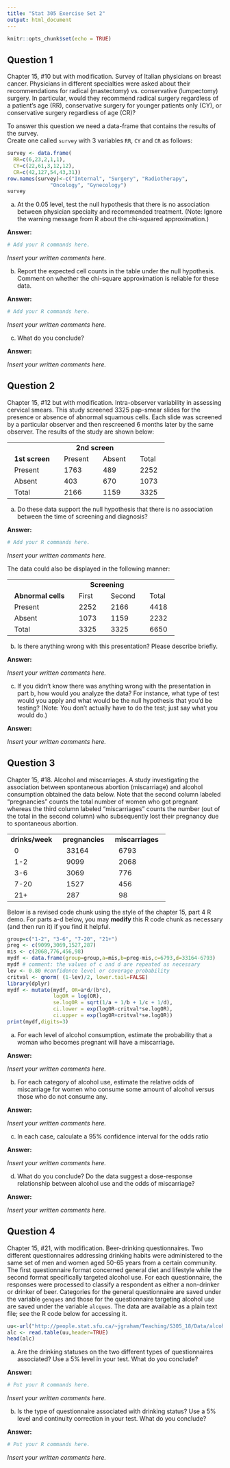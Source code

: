 ```yaml
---
title: "Stat 305 Exercise Set 2"
output: html_document
---
```


```r
knitr::opts_chunk$set(echo = TRUE)
```

## Question 1

Chapter 15, #10 but with modification. Survey of Italian physicians on breast cancer. Physicians in different specialties were asked about
their recommendations for radical (mastectomy) vs.
conservative (lumpectomy) surgery. In particular, 
would they recommend radical surgery regardless
of a patient's age (RR), conservative surgery for 
younger patients only (CY), or conservative surgery regardless of age (CR)?


To answer this question we need a data-frame 
that contains the results of the survey.  
Create one called `survey` with 3 
variables `RR`, `CY` and `CR` as follows:
```r
survey <- data.frame(
  RR=c(6,23,2,1,1), 
  CY=c(22,61,3,12,12), 
  CR=c(42,127,54,43,31))
row.names(survey)<-c("Internal", "Surgery", "Radiotherapy",
              "Oncology", "Gynecology")
survey
```

(a) At the 0.05 level, test the null hypothesis
that there is no association between physician
specialty and recommended treatment. (Note: Ignore
the warning message from R about the chi-squared approximation.)

**Answer:**

```r
# Add your R commands here.  
```

*Insert your written comments here.*

(b) Report the expected cell
counts in the table under the null hypothesis. Comment on whether the chi-square
approximation is reliable for these data.

**Answer:**

```r
# Add your R commands here.  
```

*Insert your written comments here.*


(c) What do you conclude?

**Answer:**

*Insert your written comments here.*

## Question 2

Chapter 15, #12 but with modification. Intra-observer
variability in assessing cervical smears. This study
screened 3325 pap-smear slides for the presence or
absence of abnormal squamous cells. Each slide
was screened by a particular observer and then
rescreened 6 months later by the same observer.
The results of the study are shown below:

<table cellpadding="10">
<tr> 
 <td> &nbsp; </td>  
 <td colspan="2" align="center"> &nbsp; <b>2nd screen</b> &nbsp; </td>
 <td> &nbsp; </td>
</tr>
<tr> 
 <td> &nbsp; <b>1st screen</b> &nbsp; </td> 
 <td> &nbsp; Present &nbsp; </td> 
 <td> &nbsp; Absent &nbsp; </td> 
 <td> &nbsp; Total &nbsp; </td>
</tr>
<tr>
 <td> &nbsp; Present &nbsp; </td> 
 <td> &nbsp; 1763 &nbsp; </td> 
 <td> &nbsp; 489 &nbsp; </td> 
 <td> &nbsp; 2252 &nbsp; </td> 
</tr>
<tr>
 <td> &nbsp; Absent &nbsp; </td> 
 <td> &nbsp; 403 &nbsp; </td> 
 <td> &nbsp; 670 &nbsp; </td> 
 <td> &nbsp; 1073 &nbsp; </td> 
</tr>
<tr>
 <td> &nbsp; Total &nbsp; </td> 
 <td> &nbsp; 2166 &nbsp; </td> 
 <td> &nbsp; 1159 &nbsp; </td> 
 <td> &nbsp; 3325 &nbsp; </td> 
</tr>
</table>
<p>


(a) Do these data support the null hypothesis
that there is no association between the time of 
screening and diagnosis? 

 **Answer:**

```r
# Add your R commands here.  
```

*Insert your written comments here.*

The data could also be displayed in the following
manner:
<table cellpadding="10">
<tr> 
 <td> &nbsp; </td>  
 <td colspan="2" align="center"> &nbsp; <b>Screening</b> &nbsp; </td>
 <td> &nbsp; </td>
</tr>
<tr> 
 <td> &nbsp; <b>Abnormal cells </b> &nbsp; </td> 
 <td> &nbsp; First &nbsp; </td> 
 <td> &nbsp; Second &nbsp; </td> 
 <td> &nbsp; Total &nbsp; </td>
</tr>
<tr>
 <td> &nbsp; Present &nbsp; </td> 
 <td> &nbsp; 2252 &nbsp; </td> 
 <td> &nbsp; 2166 &nbsp; </td> 
 <td> &nbsp; 4418 &nbsp; </td> 
</tr>
<tr>
 <td> &nbsp; Absent &nbsp; </td> 
 <td> &nbsp; 1073 &nbsp; </td> 
 <td> &nbsp; 1159 &nbsp; </td> 
 <td> &nbsp; 2232 &nbsp; </td> 
</tr>
<tr>
 <td> &nbsp; Total &nbsp; </td> 
 <td> &nbsp; 3325 &nbsp; </td> 
 <td> &nbsp; 3325 &nbsp; </td> 
 <td> &nbsp; 6650 &nbsp; </td> 
</tr>
</table>
<p>


(b) Is there anything wrong with this presentation?
Please describe briefly.

**Answer:**

*Insert your written comments here.*

(c) If you didn't know there was anything wrong with the
presentation in part b, how would you analyze the data? For instance, what type of test would you apply and what would be the null hypothesis that you'd be testing? (Note: You don't actually have to do the test; just say what you would do.)

**Answer:**

*Insert your written comments here.*


## Question 3

Chapter 15, #18. Alcohol and miscarriages. A study investigating the association between spontaneous abortion (miscarriage) and alcohol consumption obtained the data below. Note that the second column labeled "pregnancies" counts the total number of women who got pregnant whereas the third column labeled "miscarriages" counts the number (out of the total in the second column) who subsequently lost their pregnancy due to spontaneous abortion. 

<table cellpadding="10">
<tr> 
 <td> <b>drinks/week</b> &nbsp; </td>
 <td> <b>pregnancies</b> &nbsp; </td>
 <td> <b>miscarriages</b> &nbsp; </td>
</tr>
<tr> 
 <td> &nbsp; 0 &nbsp; </td>
 <td> &nbsp; 33164 &nbsp; </td>
 <td> &nbsp; 6793 &nbsp; </td>
</tr>
<tr> 
 <td> &nbsp; 1-2 &nbsp; </td>
 <td> &nbsp; 9099 &nbsp; </td>
 <td> &nbsp; 2068 &nbsp; </td>
</tr>
<tr> 
 <td> &nbsp; 3-6 &nbsp; </td>
 <td> &nbsp; 3069 &nbsp; </td>
 <td>  &nbsp; 776 &nbsp; </td>
</tr>
<tr> 
 <td> &nbsp; 7-20 &nbsp; </td>
 <td> &nbsp; 1527 &nbsp; </td>
 <td>  &nbsp; 456 &nbsp; </td>
</tr>
<tr> 
 <td> &nbsp; 21+ &nbsp; </td>
 <td> &nbsp; 287 &nbsp; </td>
 <td> &nbsp; 98 &nbsp; </td>
</tr>
</table>
<p>

Below is a revised code chunk using the style of
the chapter 15, part 4 R demo.
For parts a-d below, you may **modify** this R code chunk as necessary (and then run it) if you find it helpful.
```r
group=c("1-2", "3-6", "7-20", "21+")
preg <- c(9099,3069,1527,287)
mis <- c(2068,776,456,98)
mydf <- data.frame(group=group,a=mis,b=preg-mis,c=6793,d=33164-6793)
mydf # comment: the values of c and d are repeated as necessary
lev <- 0.80 #confidence level or coverage probability
critval <- qnorm( (1-lev)/2, lower.tail=FALSE)
library(dplyr)
mydf <- mutate(mydf, OR=a*d/(b*c),
               logOR = log(OR),
               se.logOR = sqrt(1/a + 1/b + 1/c + 1/d),
               ci.lower = exp(logOR-critval*se.logOR),
               ci.upper = exp(logOR+critval*se.logOR))
print(mydf,digits=3)
```

(a) For each level of alcohol consumption, estimate
the probability that a woman who becomes pregnant
will have a miscarriage.

**Answer:**

*Insert your written comments here.*

(b) For each category of alcohol use, estimate the
relative odds of miscarriage 
for women who consume some amount of alcohol versus
those who do not consume any. 

**Answer:**

*Insert your written comments here.*

(c) In each case, calculate a 95\% confidence 
interval for the odds ratio

**Answer:**

*Insert your written comments here.*

(d) What do you conclude? Do the data suggest a dose-response 
relationship between alcohol use and the odds of miscarriage?

**Answer:**

*Insert your written comments here.*

## Question 4

Chapter 15, #21, with modification. Beer-drinking questionnaires. Two different questionnaires addressing drinking habits
were administered to the same set of men and women aged 50-65 years from a certain community. The first questionnaire format concerned
general diet and lifestyle while the second format specifically targeted alcohol use. For each questionnaire, the responses were processed to classify a respondent as either a non-drinker or drinker of beer.  Categories for the general questionnaire are saved under the variable `genques` and those for the questionnaire targeting alcohol use are saved under the variable `alcques`.
The data are available as a plain text file; see the R code below for accessing it.

```r
uu<-url("http://people.stat.sfu.ca/~jgraham/Teaching/S305_18/Data/alcohol.txt")
alc <- read.table(uu,header=TRUE)
head(alc) 
```

a) Are the drinking statuses on the two different types of questionnaires associated? Use a 5\% level in your test. What do you conclude?


**Answer:**

```r
# Put your R commands here.
```

*Insert your written comments here.*

b) Is the type of questionnaire associated with drinking status? Use a 5\% level and continuity correction in your test. What do you conclude?

**Answer:**

```r
# Put your R commands here.
```

*Insert your written comments here.*
